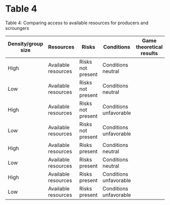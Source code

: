 # Table 4

Table 4: Comparing access to available resources for producers and scroungers

| Density/group size | Resources           | Risks             | Conditions             | Game theoretical results | Simulated results | Empirical results |
|-----------|-----------|-----------|-----------|-----------|-----------|-----------|
| High               | Available resources | Risks not present | Conditions neutral     |                          |                   |                   |
| Low                | Available resources | Risks not present | Conditions neutral     |                          |                   |                   |
| High               | Available resources | Risks not present | Conditions unfavorable |                          |                   |                   |
| Low                | Available resources | Risks not present | Conditions unfavorable |                          |                   |                   |
| High               | Available resources | Risks present     | Conditions neutral     |                          |                   |                   |
| Low                | Available resources | Risks present     | Conditions neutral     |                          |                   |                   |
| High               | Available resources | Risks present     | Conditions unfavorable |                          |                   |                   |
| Low                | Available resources | Risks present     | Conditions unfavorable |                          |                   |                   |

